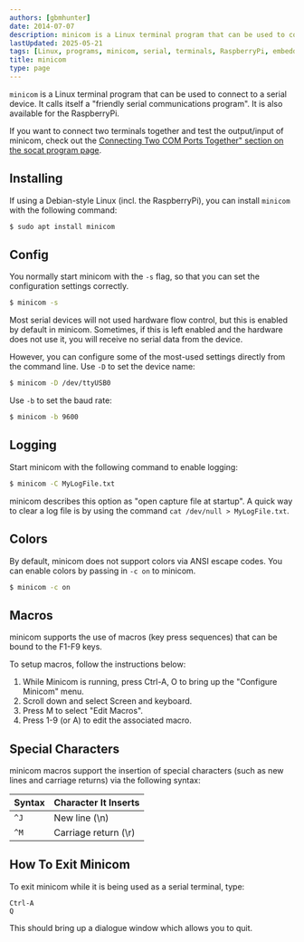 ```yaml
---
authors: [gbmhunter]
date: 2014-07-07
description: minicom is a Linux terminal program that can be used to connect to a serial device. It calls itself a "friendly serial communications program". It is also available for the RaspberryPi.
lastUpdated: 2025-05-21
tags: [Linux, programs, minicom, serial, terminals, RaspberryPi, embedded, microcontrollers, programming, electronics]
title: minicom
type: page
---
```


`minicom` is a Linux terminal program that can be used to connect to a serial device. It calls itself a "friendly serial communications program". It is also available for the RaspberryPi.

If you want to connect two terminals together and test the output/input of minicom, check out the [Connecting Two COM Ports Together" section on the socat program page](/programming/operating-systems/linux/programs/socat#connecting-two-com-ports-together).

## Installing

If using a Debian-style Linux (incl. the RaspberryPi), you can install `minicom` with the following command:

```sh   
$ sudo apt install minicom
```  

## Config

You normally start minicom with the `-s` flag, so that you can set the configuration settings correctly.

```sh
$ minicom -s
```

<Aside type="caution">
Most serial devices will not used hardware flow control, but this is enabled by default in minicom. Sometimes, if this is left enabled and the hardware does not use it, you will receive no serial data from the device.
</Aside>

However, you can configure some of the most-used settings directly from the command line. Use `-D` to set the device name:

```sh   
$ minicom -D /dev/ttyUSB0
```

Use `-b` to set the baud rate:

```sh
$ minicom -b 9600
```  

## Logging

Start minicom with the following command to enable logging:

```sh   
$ minicom -C MyLogFile.txt
```  

minicom describes this option as "open capture file at startup". A quick way to clear a log file is by using the command `cat /dev/null > MyLogFile.txt`.

## Colors

By default, minicom does not support colors via ANSI escape codes. You can enable colors by passing in `-c on` to minicom.

```sh
$ minicom -c on
```

## Macros

minicom supports the use of macros (key press sequences) that can be bound to the F1-F9 keys.

To setup macros, follow the instructions below:

1. While Minicom is running, press Ctrl-A, O to bring up the "Configure Minicom" menu.
2. Scroll down and select Screen and keyboard.
3. Press M to select "Edit Macros".
4. Press 1-9 (or A) to edit the associated macro.

## Special Characters

minicom macros support the insertion of special characters (such as new lines and carriage returns) via the following syntax:

<table>
    <thead>
        <tr>
            <th>Syntax</th>
            <th>Character It Inserts</th>
        </tr>
    </thead>
<tbody>
<tr>
<td ><code>^J</code></td>
<td >New line (\n)</td>
</tr>
<tr>
<td><code>^M</code></td>
<td >Carriage return (\r)</td>
</tr>
</tbody>
</table>

## How To Exit Minicom

To exit minicom while it is being used as a serial terminal, type:

```text
Ctrl-A
Q
```

This should bring up a dialogue window which allows you to quit.
